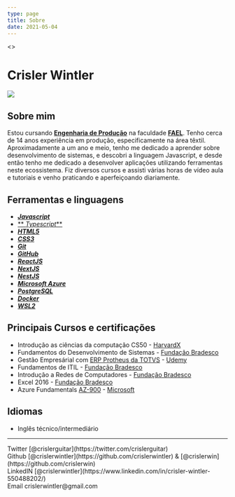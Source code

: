 ```yaml
---
type: page
title: Sobre
date: 2021-05-04
---
```

 

<>
  <h1>Crisler Wintler</h1>
  <Image
  src="/images/my.jpg"
   width={200}
  height={200}
  priority
  className="next-image"
  />
</>

## Sobre mim
Estou cursando [**Engenharia de Produção**](https://www.voitto.com.br/blog/artigo/engenharia-de-producao) 
na faculdade [**FAEL**](https://fael.edu.br/).
Tenho cerca de 14 anos experiência em produção,
especificamente na área têxtil. Aproximadamente a um ano e meio, tenho me dedicado
 a aprender sobre desenvolvimento de sistemas, e descobri a linguagem Javascript, 
e desde então tenho me dedicado a desenvolver aplicações utilizando ferramentas neste ecossistema.
Fiz diversos cursos e assisti várias horas de vídeo aula e tutoriais e venho praticando e 
aperfeiçoando diariamente.
## Ferramentas e linguagens
- [**_Javascript_**](https://developer.mozilla.org/pt-BR/docs/Web/JavaScript) 
- [** _Typescript_**](https://www.typescriptlang.org/)
- [**_HTML5_**](https://developer.mozilla.org/pt-BR/docs/Web/HTML)
-  [**_CSS3_**](https://developer.mozilla.org/pt-BR/docs/Web/CSS)
-  [**_Git_**](https://git-scm.com/)
- [**_GitHub_**](https://guides.github.com/activities/hello-world/#what)
- [**_ReactJS_**](https://pt-br.reactjs.org/)
- [**_NextJS_**](https://nextjs.org/) 
- [**_NestJS_**](https://nestjs.com/)
- [**_Microsoft Azure_**](https://azure.microsoft.com/pt-br/)
- [**_PostgreSQL_**](https://www.postgresql.org/)
- [**_Docker_**](https://www.docker.com/)
- [**_WSL2_**](https://maurogiusti.medium.com/running-ubuntu-on-windows-10-with-wsl2-c4f06b3c353)


## Principais Cursos e certificações
- Introdução as ciências da computação CS50 - [HarvardX](https://online-learning.harvardedu/course/cs50-introduction-computer-science?delta=0)
- Fundamentos do Desenvolvimento de Sistemas  - [Fundação Bradesco](https://www.ev.org.br/trilhas-de-conhecimento/fundamentos-do-desenvolvimento-de-sistemas)
- Gestão Empresárial com [ERP Protheus da TOTVS](https://www.totvs.com/blog/erp/protheus-da-totvs/) - [Udemy](https://www.udemy.com/course/gestao-empresarial-com-erp/)
- Fundamentos de ITIL - [Fundação Bradesco](https://www.ev.org.br/cursos/fundamentos-de-itil)
- Introdução a Redes de Computadores - [Fundação Bradesco](https://www.ev.org.br/cursos/introducao-a-redes-de-computadores)
- Excel 2016 - [Fundação Bradesco](https://www.ev.org.br/trilhas-de-conhecimento/excel-2016)
- Azure Fundamentals [AZ-900](https://docs.microsoft.com/pt-br/learn/certifications/exams/az-900) - [Microsoft](https://docs.microsoft.com/pt-br)
## Idiomas
- Inglês técnico/intermediário

---

<div>
  Twitter [@crislerguitar](https://twitter.com/crislerguitar)
  <br />
  Github [@crislerwintler](https://github.com/crislerwintler) & [@crislerwin](https://github.com/crislerwin)
  <br />
  LinkedIN [@crislerwintler](https://www.linkedin.com/in/crisler-wintler-550488202/)
  <br />
  Email crislerwintler@gmail.com
</div>
